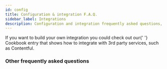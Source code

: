 ```yaml
---
id: config
title: Configuration & integration F.A.Q.
sidebar_label: Integrations
description: Configuration and integration frequently asked questions, answered by the Deity team.
---
```



<Accordion title="How can I integrate with my own platform?">
  If you want to build your own integration you could check out our{' '}
  <Link to="/docs/platform/support/tutorials/integrations/contentful">Cookbook entry</Link> that shows how to integrate with 3rd party
  services, such as Contentful.
</Accordion>

### Other frequently asked questions

<Categories />
